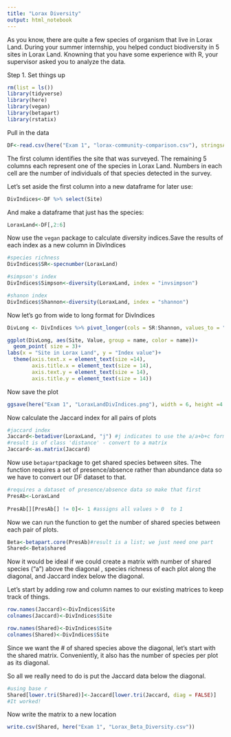 ```yaml
---
title: "Lorax Diversity"
output: html_notebook
---
```


As you know, there are quite a few species of organism that live in Lorax Land. During your summer internship, you helped conduct biodiversity in 5 sites in Lorax Land. Knowning that you have some experience with R, your supervisor asked you to analyze the data. 

Step 1. Set things up

```r
rm(list = ls())
library(tidyverse)
library(here)
library(vegan)
library(betapart) 
library(rstatix)

```

Pull in the data
```r
DF<-read.csv(here("Exam 1", "lorax-community-comparison.csv"), stringsAsFactors = T)
```

The first column identifies the site that was surveyed. The remaining 5 columns each represent one of the species in Lorax Land. Numbers in each cell are the number of individuals of that species detected in the survey.

Let's set aside the first column into a new dataframe for later use:
```r
DivIndices<-DF %>% select(Site)
```
And make a dataframe that just has the species:
```r
LoraxLand<-DF[,2:6]
```

Now use the `vegan` package to calculate diversity indices.Save the results of each index as a new column in DivIndices

```r
#species richness
DivIndices$SR<-specnumber(LoraxLand)

#simpson's index
DivIndices$Simpson<-diversity(LoraxLand, index = "invsimpson")

#shanon index
DivIndices$Shannon<-diversity(LoraxLand, index = "shannon")

```

Now let's go from wide to long format for DivIndices
```r
DivLong <- DivIndices %>% pivot_longer(cols = SR:Shannon, values_to = "Value")
```


```r
ggplot(DivLong, aes(Site, Value, group = name, color = name))+
  geom_point( size = 3)+
labs(x = "Site in Lorax Land", y = "Index value")+
  theme(axis.text.x = element_text(size =14),
        axis.title.x = element_text(size = 14),
        axis.text.y = element_text(size = 14),
        axis.title.y = element_text(size = 14))
```
Now save the plot
```r
ggsave(here("Exam 1", "LoraxLandDivIndices.png"), width = 6, height =4 )
```


Now calculate the Jaccard index for all pairs of plots
```r
#jaccard index
Jaccard<-betadiver(LoraxLand, "j") #j indicates to use the a/a+b+c formula
#result is of class 'distance' - convert to a matrix
Jaccard<-as.matrix(Jaccard)
```
Now use `betapart`package to get shared species between sites. The function requires a set of presence/absence rather than abundance data so we have to convert our DF dataset to that.
```r
#requires a dataset of presence/absence data so make that first
PresAb<-LoraxLand
	
PresAb[][PresAb[] != 0]<- 1 #assigns all values > 0  to 1 
```
Now we can run the function to get the number of shared species between each pair of plots.

```r
Beta<-betapart.core(PresAb)#result is a list; we just need one part
Shared<-Beta$shared
```
Now it would be ideal if we could create a matrix with number of shared species ("a") above the diagonal , species richness of each plot along the diagonal, and Jaccard index below the diagonal.

Let's start by adding row and column names to our existing matrices to keep track of things.
```r
row.names(Jaccard)<-DivIndices$Site
colnames(Jaccard)<-DivIndices$Site

row.names(Shared)<-DivIndices$Site
colnames(Shared)<-DivIndices$Site
```
Since we want the # of shared species above the diagonal, let's start with the shared matrix. Conveniently, it also has the number of species per plot as its diagonal. 

So all we really need to do is put the Jaccard data below the diagonal.

```r
#using base r
Shared[lower.tri(Shared)]<-Jaccard[lower.tri(Jaccard, diag = FALSE)]
#It worked!
```
Now write the matrix to a new location
```r
write.csv(Shared, here("Exam 1", "Lorax_Beta_Diversity.csv"))
```